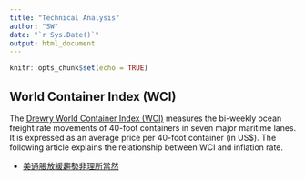 ```yaml
---
title: "Technical Analysis"
author: "SW"
date: "`r Sys.Date()`"
output: html_document
---
```


```r
knitr::opts_chunk$set(echo = TRUE)
```

## World Container Index (WCI)

The [Drewry World Container Index (WCI)](https://www.drewry.co.uk/supply-chain-advisors/world-container-index-weekly-update) measures the bi-weekly ocean freight rate movements of 40-foot containers in seven major maritime lanes. It is expressed as an average price per 40-foot container (in US$). The following article explains the relationship between WCI and inflation rate.

* [美通脹放緩趨勢非理所當然](https://nbviewer.org/github/stevenkhwun/Analyzing-Stocks-Using-R/blob/main/Reference-Technical/20240822_%E7%BE%8E%E9%80%9A%E8%84%B9%E6%94%BE%E7%B7%A9%E8%B6%A8%E5%8B%A2%E9%9D%9E%E7%90%86%E6%89%80%E7%95%B6%E7%84%B6.pdf)




